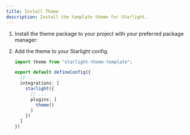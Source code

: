 ```yaml
---
title: Install Theme
description: Install the template theme for Starlight.
---
```



<Steps>

1. Install the theme package to your project with your preferred package manager:
   <PackageManagers pkg="starlight-theme-template"/>

2. Add the theme to your Starlight config.
   ```ts title="astro.config.mjs" ins={1,9}
   import theme from "starlight-theme-template";

   export default defineConfig({
     // ...
     integrations: [
       starlight({
         // ...
         plugins: [
           theme()
         ]
       })
     ]
   })
   ```

</Steps>
